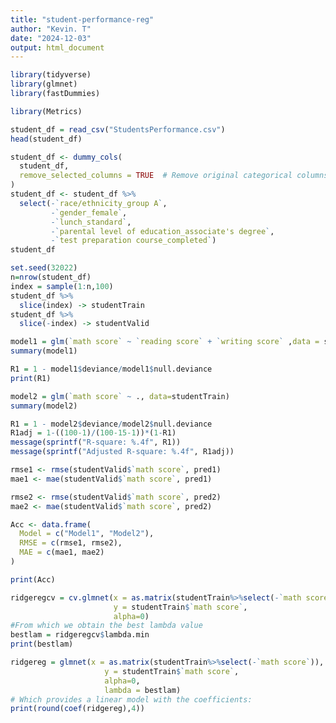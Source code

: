 ```yaml
---
title: "student-performance-reg"
author: "Kevin. T"
date: "2024-12-03"
output: html_document
---
```


```r
library(tidyverse)
library(glmnet)
library(fastDummies)

library(Metrics)
```


```r
student_df = read_csv("StudentsPerformance.csv")
head(student_df)
```


```r
student_df <- dummy_cols(
  student_df, 
  remove_selected_columns = TRUE  # Remove original categorical columns
)
student_df <- student_df %>%
  select(-`race/ethnicity_group A`, 
         -`gender_female`, 
         -`lunch_standard`, 
         -`parental level of education_associate's degree`, 
         -`test preparation course_completed`)
student_df
```




```r
set.seed(32022)
n=nrow(student_df)
index = sample(1:n,100)
student_df %>% 
  slice(index) -> studentTrain
student_df %>% 
  slice(-index) -> studentValid

```


```r
model1 = glm(`math score` ~ `reading score` + `writing score` ,data = studentTrain)
summary(model1)
```


```r
R1 = 1 - model1$deviance/model1$null.deviance
print(R1)
```


```r
model2 = glm(`math score` ~ ., data=studentTrain)
summary(model2)
```

```r
R1 = 1 - model2$deviance/model2$null.deviance
R1adj = 1-((100-1)/(100-15-1))*(1-R1)
message(sprintf("R-square: %.4f", R1))
message(sprintf("Adjusted R-square: %.4f", R1adj))
```

```r
rmse1 <- rmse(studentValid$`math score`, pred1)
mae1 <- mae(studentValid$`math score`, pred1)

rmse2 <- rmse(studentValid$`math score`, pred2)
mae2 <- mae(studentValid$`math score`, pred2)

Acc <- data.frame(
  Model = c("Model1", "Model2"),
  RMSE = c(rmse1, rmse2),
  MAE = c(mae1, mae2)
)

print(Acc)
```

```r
ridgeregcv = cv.glmnet(x = as.matrix(studentTrain%>%select(-`math score`)), 
                       y = studentTrain$`math score`,
                       alpha=0)
#From which we obtain the best lambda value
bestlam = ridgeregcv$lambda.min
print(bestlam)
```

```r
ridgereg = glmnet(x = as.matrix(studentTrain%>%select(-`math score`)), 
                     y = studentTrain$`math score`,
                     alpha=0, 
                     lambda = bestlam)
# Which provides a linear model with the coefficients:
print(round(coef(ridgereg),4))
```

```r

```

